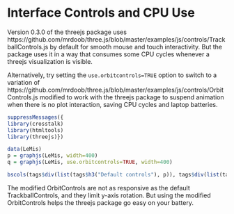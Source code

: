 # Interface Controls and CPU Use

Version 0.3.0 of the threejs package uses
https://github.com/mrdoob/three.js/blob/master/examples/js/controls/TrackballControls.js
by default for smooth mouse and touch interactivity. But the package uses it in
a way that consumes some CPU cycles whenever a threejs visualization is
visible.

Alternatively, try setting the `use.orbitcontrols=TRUE` option to switch to a
variation of
https://github.com/mrdoob/three.js/blob/master/examples/js/controls/OrbitControls.js
modified to work with the threejs package to suspend animation when there is no
plot interaction, saving CPU cycles and laptop batteries.


```r
suppressMessages({
library(crosstalk)
library(htmltools)
library(threejs)})

data(LeMis)
p = graphjs(LeMis, width=400)
q = graphjs(LeMis, use.orbitcontrols=TRUE, width=400)

bscols(tags$div(list(tags$h3("Default controls"), p)), tags$div(list(tags$h3("Power-saving controls"), q)))
```

The modified OrbitControls are not as responsive as the default
TrackballControls, and they limit y-axis rotation. But using
the modified OrbitControls helps the threejs package go easy
on your battery.

<br/><br/><br/>
